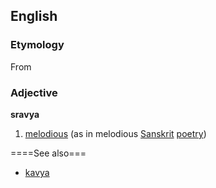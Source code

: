==English==

===Etymology===
From {{etyl|sa}} {{rfscript|Sanskrit}}

===Adjective===
'''sravya''' 

# [[melodious]] (as in melodious [[Sanskrit]] [[poetry]])

====See also===
*[[kavya]]
